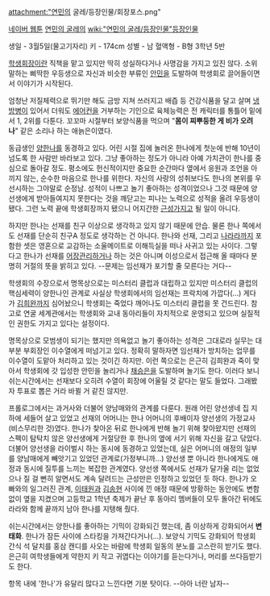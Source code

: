 attachment:"연민의 굴레/등장인물/회장포스.png"

[[네이버 웹툰]] [[연민의 굴레]]의 [[wiki:"연민의 굴레/등장인물"등장인물]]

생일 - 3월5일(물고기자리)
키 - 174cm
성별 - 남
혈액형 - B형
3학년 5반

[[학생회장]]이란 직책을 맡고 있지만 딱히 성실하다거나 사명감을 가지고 있진 않다. 소위 말하는 삐딱한 우등생으로 자신과 비슷한 부류인 [[안민]]을 도발하여 학생회로 끌어들이면서 이야기가 시작된다. 

엄청난 저질체력으로 뛰기만 해도 금방 지쳐 쓰러지고 배즙 등 건강식품을 달고 살며 [[냉방병]]이 있어서 더워도 [[에어컨]]을 거부하는 기인으로 육체능력은 전 캐릭터를 통틀어 밑에서 1, 2위를 다툰다. 꼬꼬마 시절부터 보양식품을 먹으며 "'''몸이 찌뿌둥한 게 비가 오려나'''" 같은 소리나 하는 애늙은이였다. 

동급생인 [[양한나]]를 동경하고 있다. 어린 시절 집에 놀러온 한나에게 첫눈에 반해 10년이 넘도록 한 사람만 바라보고 있다. 그냥 좋아하는 정도가 아니라 아예 가치관이 한나를 중심으로 돌아갈 정도. 평소에도 헌신적이지만 중요한 순간마다 옆에서 응원과 조언을 아끼지 않는, 순수한 마음으로 한나를 위한다. 자신의 사랑의 성취보다도 한나의 본위를 우선시하는 그야말로 순정남. 성적이 나쁘고 놀기 좋아하는 성격이었으나 그것 때문에 양 선생에게 받아들여지지 못한다는 것을 깨닫고는 피나는 노력으로 성적을 올려 우등생이 됐다. 그런 노력 끝에 학생회장까지 됐으니 어지간한 [[근성]]가지고 될 일이 아니다. 

하지만 한나는 선재를 친구 이상으로 생각하고 있지 않기 때문에 안습. 물론 한나 쪽에서도 선재를 단순히 친구A 정도로 생각하는 건 아니다. 한나와 선재, 그리고 [[나라라]]까지 포함한 셋은 영혼으로 교감하는 소울메이트로 이해득실을 떠나 사귀고 있는 사이다. 그렇다고 한나가 선재를 [[어장관리]]하거나 하는 것은 아니며 이성으로서 접근해 올 때마다 분명히 거절의 뜻을 밝히고 있다. --문제는 임선재가 포기할 줄 모른다는 거다--

학생회의 수장으로서 명목상으로는 미스터리 클럽과 대립하고 있지만 미스터리 클럽의 핵심세력이 양한나인 관계로 사실상 학생회에서의 임선재는 프락치에 가깝다(...) 게다가 [[김희완]]까지 심어놨으니 학생회는 죽었다 깨어나도 미스터리 클럽을 못 건드린다. 참고로 연굴 세계관에서는 학생회와 교내 동아리들이 자치적으로 운영되고 있으며 실질적인 권한도 가지고 있다는 설정이다.

명목상으로 모범생이 되기는 했지만 의욕없고 놀기 좋아하는 성격은 그대로라 실무는 대부분 부회장인 이수열에게 떠넘기고 있다. 정확히 말하자면 임선재가 방치하는 업무를 이수열이 도맡아 처리하고 있는 것이긴 하지만. 이런 쪽으로는 은근히 김희완과 죽이 맞아서 학생회에 갓 입성한 안민을 놀리거나 [[채승은]]을 도발하며 놀기도 한다. 이러다 보니 쉬는시간에서는 선재보다 오히려 수열이 회장에 어울릴 것 같다는 말도 들었다. 그래봤자 투표로 뽑은 거라 바뀔 거 같진 않지만.

프롤로그에서는 과거사와 더불어 양남매와의 관계를 다룬다. 원래 어린 양선생네 집 지하에 세들어 살고 있었고 선재의 어머니는 한나 어머니의 후배이자 양선생의 가정교사(비스무리한 것)였다. 한나가 찾아온 뒤로 한나에게 반해 놀기 위해 찾아왔지만 선재의 스펙이 탐탁치 않은 양선생에게 거절당한 후 한나의 옆에 서기 위해 자신을 갈고 닦았다. 더불어 양선생을 라이벌시 하는 동시에 동경하고 있었는데, 실은 어머니의 애정의 일부를 양남매에게 빼앗기고 있었던 관계로(가정부니까...) 양선생 뿐 아니라 한나에게도 애정과 동시에 질투를 느끼는 복잡한 관계였다. 양선생 쪽에서도 선재가 달가울 리는 없었으나 질 걸 뻔히 알면서도 계속 달려드는 근성만은 인정하고 있었던 듯 하다. 한나가 오빠와의 일그러진 관계, [[이태원]]과 [[김송현]] 사이에 낀 애정 때문에 방황하는 동안에도 변함없이 옆을 지켰으며 고등학교 1학년 축제가 끝난 후 동아리 멤버들이 모두 돌아간 뒤에도 라라와 함께 끝까지 남아 한나를 지탱해 줬다. 

쉬는시간에서는 양한나를 좋아하는 기믹이 강화되긴 했는데, 좀 이상하게 강화되어서 '''변태화'''. 한나가 잠든 사이에 스타킹을 가져간다거나(...). 보양식 기믹도 강화되어 학생회 간식 석 달치를 홍삼 캔디를 사오는 바람에 학생회 일동의 분노를 고스란히 받기도 했다. 은근히 여학생들에게 약한지 키 작고 귀엽다는 이야기를 듣는다거나, 머리를 쓰다듬받기도 한다.

항목 내에 '한나'가 유달리 많다고 느낀다면 기분 탓이다. --아아 너란 남자--
